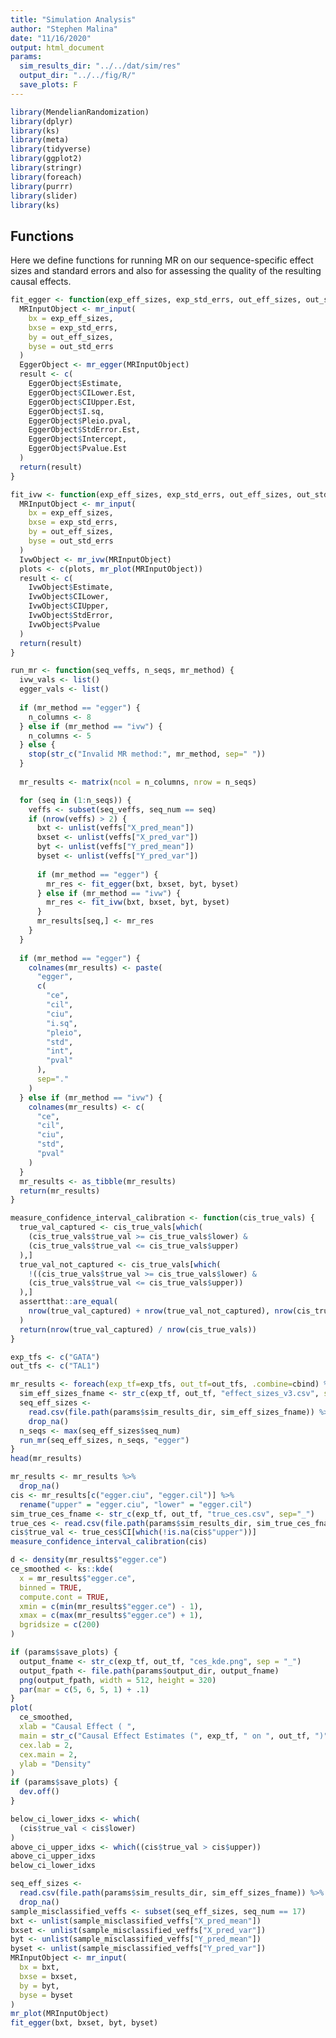 ```yaml
---
title: "Simulation Analysis"
author: "Stephen Malina"
date: "11/16/2020"
output: html_document
params:
  sim_results_dir: "../../dat/sim/res"
  output_dir: "../../fig/R/"
  save_plots: F
---
```


```r
library(MendelianRandomization)
library(dplyr)
library(ks)
library(meta)
library(tidyverse)
library(ggplot2)
library(stringr)
library(foreach)
library(purrr)
library(slider)
library(ks)
```

## Functions
Here we define functions for running MR on our sequence-specific effect sizes
and standard errors and also for assessing the quality of the resulting
causal effects.

```r
fit_egger <- function(exp_eff_sizes, exp_std_errs, out_eff_sizes, out_std_errs) {
  MRInputObject <- mr_input(
    bx = exp_eff_sizes,
    bxse = exp_std_errs,
    by = out_eff_sizes,
    byse = out_std_errs
  )  
  EggerObject <- mr_egger(MRInputObject)
  result <- c(
    EggerObject$Estimate,
    EggerObject$CILower.Est,
    EggerObject$CIUpper.Est,
    EggerObject$I.sq,
    EggerObject$Pleio.pval,
    EggerObject$StdError.Est,
    EggerObject$Intercept,
    EggerObject$Pvalue.Est
  )
  return(result)
}

fit_ivw <- function(exp_eff_sizes, exp_std_errs, out_eff_sizes, out_std_errs) {
  MRInputObject <- mr_input(
    bx = exp_eff_sizes,
    bxse = exp_std_errs,
    by = out_eff_sizes,
    byse = out_std_errs
  )  
  IvwObject <- mr_ivw(MRInputObject)
  plots <- c(plots, mr_plot(MRInputObject))
  result <- c(
    IvwObject$Estimate,
    IvwObject$CILower,
    IvwObject$CIUpper,
    IvwObject$StdError,
    IvwObject$Pvalue
  )
  return(result)
}

run_mr <- function(seq_veffs, n_seqs, mr_method) {
  ivw_vals <- list()
  egger_vals <- list()
  
  if (mr_method == "egger") {
    n_columns <- 8
  } else if (mr_method == "ivw") {
    n_columns <- 5
  } else {
    stop(str_c("Invalid MR method:", mr_method, sep=" "))
  }
  
  mr_results <- matrix(ncol = n_columns, nrow = n_seqs)

  for (seq in (1:n_seqs)) {
    veffs <- subset(seq_veffs, seq_num == seq)
    if (nrow(veffs) > 2) {
      bxt <- unlist(veffs["X_pred_mean"])
      bxset <- unlist(veffs["X_pred_var"])
      byt <- unlist(veffs["Y_pred_mean"])
      byset <- unlist(veffs["Y_pred_var"])
  
      if (mr_method == "egger") {
        mr_res <- fit_egger(bxt, bxset, byt, byset)
      } else if (mr_method == "ivw") {
        mr_res <- fit_ivw(bxt, bxset, byt, byset)
      }
      mr_results[seq,] <- mr_res
    }
  }
  
  if (mr_method == "egger") {
    colnames(mr_results) <- paste(
      "egger", 
      c(
        "ce",
        "cil",
        "ciu",
        "i.sq",
        "pleio",
        "std",
        "int",
        "pval"
      ),
      sep="."
    )
  } else if (mr_method == "ivw") {
    colnames(mr_results) <- c(
      "ce",
      "cil",
      "ciu",
      "std",
      "pval"
    )
  }
  mr_results <- as_tibble(mr_results)
  return(mr_results)
}

measure_confidence_interval_calibration <- function(cis_true_vals) {
  true_val_captured <- cis_true_vals[which(
    (cis_true_vals$true_val >= cis_true_vals$lower) & 
    (cis_true_vals$true_val <= cis_true_vals$upper)
  ),]
  true_val_not_captured <- cis_true_vals[which(
    !((cis_true_vals$true_val >= cis_true_vals$lower) & 
    (cis_true_vals$true_val <= cis_true_vals$upper))
  ),]
  assertthat::are_equal(
    nrow(true_val_captured) + nrow(true_val_not_captured), nrow(cis_true_vals)
  )
  return(nrow(true_val_captured) / nrow(cis_true_vals))
}
```


```r
exp_tfs <- c("GATA")
out_tfs <- c("TAL1")

mr_results <- foreach(exp_tf=exp_tfs, out_tf=out_tfs, .combine=cbind) %do% {
  sim_eff_sizes_fname <- str_c(exp_tf, out_tf, "effect_sizes_v3.csv", sep="_")
  seq_eff_sizes <- 
    read.csv(file.path(params$sim_results_dir, sim_eff_sizes_fname)) %>%
    drop_na()
  n_seqs <- max(seq_eff_sizes$seq_num)
  run_mr(seq_eff_sizes, n_seqs, "egger")
}
head(mr_results)
```

```r
mr_results <- mr_results %>%
  drop_na()
cis <- mr_results[c("egger.ciu", "egger.cil")] %>%
  rename("upper" = "egger.ciu", "lower" = "egger.cil")
sim_true_ces_fname <- str_c(exp_tf, out_tf, "true_ces.csv", sep="_")
true_ces <- read.csv(file.path(params$sim_results_dir, sim_true_ces_fname))
cis$true_val <- true_ces$CI[which(!is.na(cis$"upper"))]
measure_confidence_interval_calibration(cis)
```

```r
d <- density(mr_results$"egger.ce")
ce_smoothed <- ks::kde(
  x = mr_results$"egger.ce",
  binned = TRUE,
  compute.cont = TRUE,
  xmin = c(min(mr_results$"egger.ce") - 1),
  xmax = c(max(mr_results$"egger.ce") + 1),
  bgridsize = c(200)
)

if (params$save_plots) {
  output_fname <- str_c(exp_tf, out_tf, "ces_kde.png", sep = "_")
  output_fpath <- file.path(params$output_dir, output_fname)
  png(output_fpath, width = 512, height = 320)
  par(mar = c(5, 6, 5, 1) + .1)
}
plot(
  ce_smoothed,
  xlab = "Causal Effect ( ",
  main = str_c("Causal Effect Estimates (", exp_tf, " on ", out_tf, ")"),
  cex.lab = 2,
  cex.main = 2,
  ylab = "Density"
)
if (params$save_plots) {
  dev.off()
}

```

```r
below_ci_lower_idxs <- which(
  (cis$true_val < cis$lower)
)
above_ci_upper_idxs <- which((cis$true_val > cis$upper))
above_ci_upper_idxs
below_ci_lower_idxs
```

```r
seq_eff_sizes <- 
  read.csv(file.path(params$sim_results_dir, sim_eff_sizes_fname)) %>%
  drop_na()
sample_misclassified_veffs <- subset(seq_eff_sizes, seq_num == 17)
bxt <- unlist(sample_misclassified_veffs["X_pred_mean"])
bxset <- unlist(sample_misclassified_veffs["X_pred_var"])
byt <- unlist(sample_misclassified_veffs["Y_pred_mean"])
byset <- unlist(sample_misclassified_veffs["Y_pred_var"])
MRInputObject <- mr_input(
  bx = bxt,
  bxse = bxset,
  by = byt,
  byse = byset
)  
mr_plot(MRInputObject)
fit_egger(bxt, bxset, byt, byset)
```